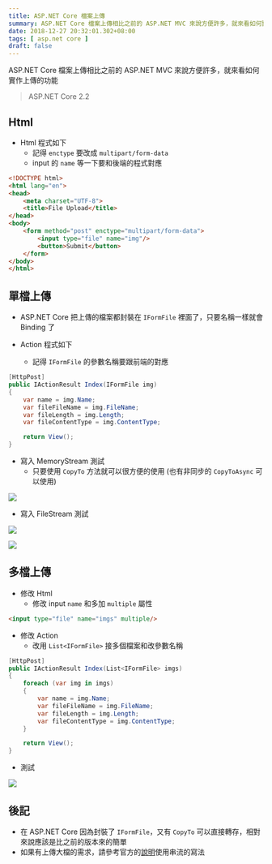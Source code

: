 ```yaml
---
title: ASP.NET Core 檔案上傳
summary: ASP.NET Core 檔案上傳相比之前的 ASP.NET MVC 來說方便許多，就來看如何實作上傳的功能
date: 2018-12-27 20:32:01.302+08:00
tags: [ asp.net core ]
draft: false
---
```


ASP.NET Core 檔案上傳相比之前的 ASP.NET MVC 來說方便許多，就來看如何實作上傳的功能

> ASP.NET Core 2.2

## Html

- Html 程式如下
	- 記得 `enctype` 要改成 `multipart/form-data`
	- input 的 `name` 等一下要和後端的程式對應

```html
<!DOCTYPE html>
<html lang="en">
<head>
    <meta charset="UTF-8">
    <title>File Upload</title>
</head>
<body>
	<form method="post" enctype="multipart/form-data">
		<input type="file" name="img"/>
		<button>Submit</button>
	</form>
</body>
</html>
```

## 單檔上傳

- ASP.NET Core 把上傳的檔案都封裝在 `IFormFile` 裡面了，只要名稱一樣就會 Binding 了

- Action 程式如下
	- 記得 `IFormFile` 的參數名稱要跟前端的對應

```csharp
[HttpPost]
public IActionResult Index(IFormFile img)
{
    var name = img.Name;
    var fileFileName = img.FileName;
    var fileLength = img.Length;
    var fileContentType = img.ContentType;

    return View();
}
```

- 寫入 MemoryStream 測試
	- 只要使用 `CopyTo` 方法就可以很方便的使用 (也有非同步的 `CopyToAsync` 可以使用)

![](/static/images/404.webp)

- 寫入 FileStream 測試

![](/static/images/404.webp)

![](/static/images/404.webp)

## 多檔上傳

- 修改 Html
	- 修改 input `name` 和多加 `multiple` 屬性

```html
<input type="file" name="imgs" multiple/>
```

- 修改 Action
	- 改用 `List<IFormFile>` 接多個檔案和改參數名稱

```csharp
[HttpPost]
public IActionResult Index(List<IFormFile> imgs)
{
    foreach (var img in imgs)
    {
        var name = img.Name;
        var fileFileName = img.FileName;
        var fileLength = img.Length;
        var fileContentType = img.ContentType;
    }

    return View();
}
```

- 測試

![](/static/images/404.webp)

## 後記

- 在 ASP.NET Core 因為封裝了 `IFormFile`，又有 `CopyTo` 可以直接轉存，相對來說應該是比之前的版本來的簡單
- 如果有上傳大檔的需求，請參考官方的[說明](https://docs.microsoft.com/zh-tw/aspnet/core/mvc/models/file-uploads?view=aspnetcore-2.2#uploading-large-files-with-streaming)使用串流的寫法